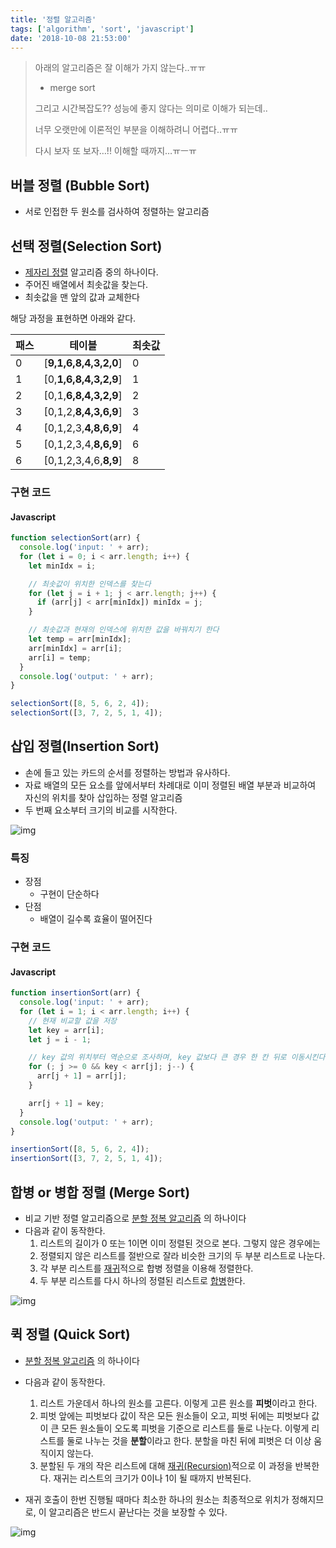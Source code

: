 ```yaml
---
title: '정렬 알고리즘'
tags: ['algorithm', 'sort', 'javascript']
date: '2018-10-08 21:53:00'
---
```


<!--truncate-->

> 아래의 알고리즘은 잘 이해가 가지 않는다..ㅠㅠ
>
> - merge sort
>
> 그리고 시간복잡도?? 성능에 좋지 않다는 의미로 이해가 되는데..
>
> 너무 오랫만에 이론적인 부분을 이해하려니 어렵다..ㅠㅠ
>
> 다시 보자 또 보자…!! 이해할 때까지…ㅠㅡㅠ

## 버블 정렬 (Bubble Sort)

- 서로 인접한 두 원소를 검사하여 정렬하는 알고리즘

## 선택 정렬(Selection Sort)

- [제자리 정렬](https://ko.wikipedia.org/w/index.php?title=%EC%A0%9C%EC%9E%90%EB%A6%AC_%EC%95%8C%EA%B3%A0%EB%A6%AC%EC%A6%98&action=edit&redlink=1) 알고리즘 중의 하나이다.
- 주어진 배열에서 최솟값을 찾는다.
- 최솟값을 맨 앞의 값과 교체한다

해당 과정을 표현하면 아래와 같다.

| 패스 | 테이블                | 최솟값 |
| ---- | --------------------- | ------ |
| 0    | [**9,1,6,8,4,3,2,0**] | 0      |
| 1    | [0,**1,6,8,4,3,2,9**] | 1      |
| 2    | [0,1,**6,8,4,3,2,9**] | 2      |
| 3    | [0,1,2,**8,4,3,6,9**] | 3      |
| 4    | [0,1,2,3,**4,8,6,9**] | 4      |
| 5    | [0,1,2,3,4,**8,6,9**] | 6      |
| 6    | [0,1,2,3,4,6,**8,9**] | 8      |

### 구현 코드

#### Javascript

```javascript
function selectionSort(arr) {
  console.log('input: ' + arr);
  for (let i = 0; i < arr.length; i++) {
    let minIdx = i;

    // 최솟값이 위치한 인덱스를 찾는다
    for (let j = i + 1; j < arr.length; j++) {
      if (arr[j] < arr[minIdx]) minIdx = j;
    }

    // 최솟값과 현재의 인덱스에 위치한 값을 바꿔치기 한다
    let temp = arr[minIdx];
    arr[minIdx] = arr[i];
    arr[i] = temp;
  }
  console.log('output: ' + arr);
}

selectionSort([8, 5, 6, 2, 4]);
selectionSort([3, 7, 2, 5, 1, 4]);
```

## 삽입 정렬(Insertion Sort)

- 손에 들고 있는 카드의 순서를 정렬하는 방법과 유사하다.
- 자료 배열의 모든 요소를 앞에서부터 차례대로 이미 정렬된 배열 부분과 비교하여 자신의 위치를 찾아 삽입하는 정렬 알고리즘
- 두 번째 요소부터 크기의 비교를 시작한다.

![img](https://upload.wikimedia.org/wikipedia/commons/e/ea/Insertion_sort_001.PNG)

### 특징

- 장점
  - 구현이 단순하다
- 단점
  - 배열이 길수록 효율이 떨어진다

### 구현 코드

#### Javascript

```javascript
function insertionSort(arr) {
  console.log('input: ' + arr);
  for (let i = 1; i < arr.length; i++) {
    // 현재 비교할 값을 저장
    let key = arr[i];
    let j = i - 1;

    // key 값의 위치부터 역순으로 조사하며, key 값보다 큰 경우 한 칸 뒤로 이동시킨다
    for (; j >= 0 && key < arr[j]; j--) {
      arr[j + 1] = arr[j];
    }

    arr[j + 1] = key;
  }
  console.log('output: ' + arr);
}

insertionSort([8, 5, 6, 2, 4]);
insertionSort([3, 7, 2, 5, 1, 4]);
```

## 합병 or 병합 정렬 (Merge Sort)

- 비교 기반 정렬 알고리즘으로 [분할 정복 알고리즘](https://ko.wikipedia.org/wiki/%EB%B6%84%ED%95%A0_%EC%A0%95%EB%B3%B5_%EC%95%8C%EA%B3%A0%EB%A6%AC%EC%A6%98) 의 하나이다
- 다음과 같이 동작한다.
  1. 리스트의 길이가 0 또는 1이면 이미 정렬된 것으로 본다. 그렇지 않은 경우에는
  2. 정렬되지 않은 리스트를 절반으로 잘라 비슷한 크기의 두 부분 리스트로 나눈다.
  3. 각 부분 리스트를 [재귀](https://ko.wikipedia.org/wiki/%EC%9E%AC%EA%B7%80%ED%95%A8%EC%88%98)적으로 합병 정렬을 이용해 정렬한다.
  4. 두 부분 리스트를 다시 하나의 정렬된 리스트로 [합병](https://ko.wikipedia.org/w/index.php?title=%ED%95%A9%EB%B3%91_%EC%95%8C%EA%B3%A0%EB%A6%AC%EC%A6%98&action=edit&redlink=1)한다.

![img](https://cdn-images-1.medium.com/max/1600/1*aJ1YiME33o0dBZTCmid7iw.png)

## 퀵 정렬 (Quick Sort)

- [분할 정복 알고리즘](https://ko.wikipedia.org/wiki/%EB%B6%84%ED%95%A0_%EC%A0%95%EB%B3%B5_%EC%95%8C%EA%B3%A0%EB%A6%AC%EC%A6%98) 의 하나이다
- 다음과 같이 동작한다.

  1. 리스트 가운데서 하나의 원소를 고른다. 이렇게 고른 원소를 **피벗**이라고 한다.
  2. 피벗 앞에는 피벗보다 값이 작은 모든 원소들이 오고, 피벗 뒤에는 피벗보다 값이 큰 모든 원소들이 오도록 피벗을 기준으로 리스트를 둘로 나눈다. 이렇게 리스트를 둘로 나누는 것을 **분할**이라고 한다. 분할을 마친 뒤에 피벗은 더 이상 움직이지 않는다.
  3. 분할된 두 개의 작은 리스트에 대해 [재귀(Recursion)](https://ko.wikipedia.org/wiki/%EC%9E%AC%EA%B7%80%ED%95%A8%EC%88%98)적으로 이 과정을 반복한다. 재귀는 리스트의 크기가 0이나 1이 될 때까지 반복된다.

- 재귀 호출이 한번 진행될 때마다 최소한 하나의 원소는 최종적으로 위치가 정해지므로, 이 알고리즘은 반드시 끝난다는 것을 보장할 수 있다.

![img](https://image.slidesharecdn.com/3-150507101206-lva1-app6892/95/38-quicksort-5-1024.jpg?cb=1430993563)
